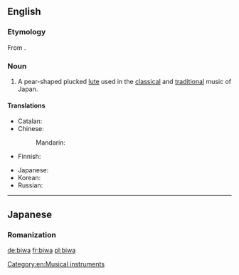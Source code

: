 ==English==
{{wikipedia}}

===Etymology===
From {{etyl|ja}} {{term|琵琶|tr=びわ, biwa|lang=ja}}.

===Noun===
{{en-noun}}

# A pear-shaped plucked [[lute]] used in the [[classical]] and [[traditional]] music of Japan.

====Translations====
{{trans-top|lute}}
* Catalan: {{t-|ca|biwa|m}}
* Chinese: 
*: Mandarin: {{t|cmn|日本琵琶|tr=Rìběn pípa|sc=Hani}}
* Finnish: {{t-|fi|biwa}}
{{trans-mid}}
* Japanese: {{t-|ja|琵琶|tr=びわ, biwa}}
* Korean: {{t-|ko|비와|tr=biwa|sc=Kore}}
* Russian: {{t-|ru|бива|f|tr=bíva|sc=Cyrl}} {{indeclinable}}
{{trans-bottom}}

[[Category:en:Musical instruments]]

----

==Japanese==

===Romanization===
{{ja-romaji|びわ|ビワ}}

[[de:biwa]]
[[fr:biwa]]
[[pl:biwa]]
